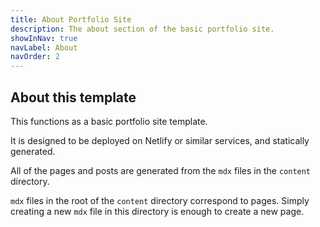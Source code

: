 ```yaml
---
title: About Portfolio Site
description: The about section of the basic portfolio site.
showInNav: true
navLabel: About
navOrder: 2
---
```


## About this template

This functions as a basic portfolio site template.

It is designed to be deployed on Netlify or similar services, and statically generated.

All of the pages and posts are generated from the `mdx` files in the `content` directory.

`mdx` files in the root of the `content` directory correspond to pages. Simply creating a new `mdx` file in this directory is enough to create a new page.
